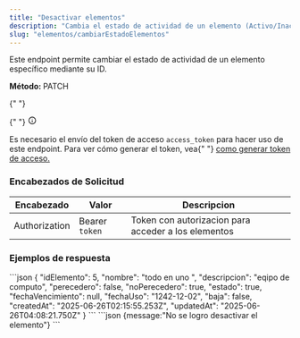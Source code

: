 ```yaml
---
title: "Desactivar elementos"
description: "Cambia el estado de actividad de un elemento (Activo/Inactivo) en el sistema."
slug: "elementos/cambiarEstadoElementos"
---
```



Este endpoint permite cambiar el estado de actividad de un elemento específico mediante su ID.

<p>
  <strong>Método: </strong>
  <span class="sl-badge note small astro-avdet4wd">PATCH</span>
</p>

<Tabs>
  <TabItem label="Endpoint">
    <ApiEndpoint url={`${API_BASE_URL}/tipos-movimiento/state/:idTipo`} />
  </TabItem>
</Tabs>

<aside aria-label="Nota" class="starlight-aside starlight-aside--note">
  {" "}
  <p class="starlight-aside__title" aria-hidden="true">
    {" "}
    <svg
      aria-hidden="true"
      class="starlight-aside__icon astro-c6vsoqas"
      width="16"
      height="16"
      viewBox="0 0 24 24"
      fill="currentColor"
      style="--sl-icon-size: 1em;"
    >
      <path d="M12 11a1 1 0 0 0-1 1v4a1 1 0 0 0 2 0v-4a1 1 0 0 0-1-1Zm.38-3.92a1 1 0 0 0-.76 0 1 1 0 0 0-.33.21 1.15 1.15 0 0 0-.21.33 1 1 0 0 0 .21 1.09c.097.088.209.16.33.21A1 1 0 0 0 13 8a1.05 1.05 0 0 0-.29-.71 1 1 0 0 0-.33-.21ZM12 2a10 10 0 1 0 0 20 10 10 0 0 0 0-20Zm0 18a8 8 0 1 1 0-16.001A8 8 0 0 1 12 20Z"></path>
      Nota{" "}
    </svg>
  </p>
  Es necesario el envío del token de acceso <code>access_token</code> para hacer
  uso de este endpoint. Para ver cómo generar el token, vea{" "}
  <a href="/usuarios/login">como generar token de acceso.</a>
</aside>

<h3>Encabezados de Solicitud</h3>

| Encabezado    | Valor          | Descripcion                                         |
| ------------- | -------------- | --------------------------------------------------- |
| Authorization | Bearer `token` | Token con autorizacion para acceder a los elementos |

<h3>Ejemplos de respuesta</h3>

<Tabs>
  <TabItem label="Status 201">
  ```json
  {
    "idElemento": 5,
    "nombre": "todo en uno ",
    "descripcion": "eqipo de computo",
    "perecedero": false,
    "noPerecedero": true,
    "estado": true,
    "fechaVencimiento": null,
    "fechaUso": "1242-12-02",
    "baja": false,
    "createdAt": "2025-06-26T02:15:55.253Z",
    "updatedAt": "2025-06-26T04:08:21.750Z"
}
  ```
  </TabItem>

  <TabItem label="Status 400">
  ```json
  {message:"No se logro desactivar el elemento"}
  ```
  </TabItem>
</Tabs>
